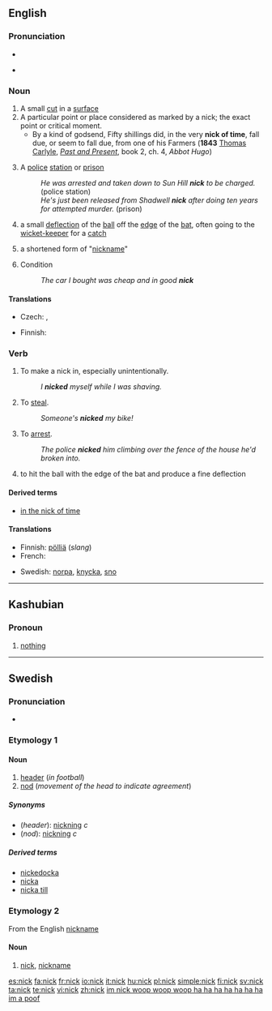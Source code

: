 {{wikipedia}}
{{also|Nick}}
==English==

===Pronunciation===
* {{audio|en-us-nick.ogg|Audio (US)}}

* {{rhymes|ɪk}}

===Noun===
{{en-noun}}

# A small [[cut]] in a [[surface]]
# A particular point or place considered as marked by a nick; the exact point or critical moment.
#* By a kind of godsend, Fifty shillings did, in the very '''nick of time''', fall due, or seem to fall due, from one of his Farmers ('''1843'''  [[:w:Thomas Carlyle|Thomas Carlyle]], ''[[:w:Past and Present (book)|Past and Present]]'', book 2, ch. 4, ''Abbot Hugo'')
# {{British|slang}} A [[police]] [[station]] or [[prison]]
#: ''He was arrested and taken down to Sun Hill '''nick''' to be charged.'' (police station)
#: ''He's just been released from Shadwell '''nick''' after doing ten years for attempted murder.'' (prison)
# {{cricket}} a small [[deflection]] of the [[ball]] off the [[edge]] of the [[bat]], often going to the [[wicket-keeper]] for a [[catch]]
# a shortened form of "[[nickname]]"
# {{British|slang}} Condition
#: ''The car I bought was cheap and in good '''nick'''''

====Translations====
{{trans-top|A small cut in a surface}}
* Czech: {{t-|cs|zářez|m}}, {{t-|cs|vrub|m}}
{{trans-mid}}
* Finnish: {{t-|fi|naarmu}}
{{trans-bottom}}

===Verb===
{{en-verb}}

# {{transitive}} To make a nick in, especially unintentionally.
#: ''I '''nicked''' myself while I was shaving.''
# {{transitive|slang}} To [[steal]].
#: ''Someone's '''nicked''' my bike!''
# {{transitive|British|slang}} To [[arrest]].
#: ''The police '''nicked''' him climbing over the fence of the house he'd broken into.''
# {{transitive|cricket}} to hit the ball with the edge of the bat and produce a fine deflection

====Derived terms====
* [[in the nick of time]]

====Translations====
{{trans-top|To steal}}
* Finnish: [[pölliä]] (''slang'')
* French: {{t+|fr|piquer}}
{{trans-mid}}
* Swedish: [[norpa]], [[knycka]], [[sno]]
{{trans-bottom}}

----

==Kashubian==

===Pronoun===
{{infl|csb|pronoun}}

# [[nothing]]

----

==Swedish==

===Pronunciation===
* {{audio|Sv-nick.ogg|audio}}

===Etymology 1===
{{rfe|lang=sv}}

====Noun====
{{sv-noun-reg-ar}}
{{infl|sv|noun|g=c}}

# [[header]] (''in football'')
# [[nod]] (''movement of the head to indicate agreement'')

=====Synonyms=====
* (''header''): [[nickning]] ''c''
* (''nod''): [[nickning]] ''c''

=====Derived terms=====
* [[nickedocka]]
* [[nicka]]
* [[nicka till]]

===Etymology 2===
From the English [[nickname]]

====Noun====
{{infl|sv|noun|g=n}}
{{sv-noun-n-zero}}

# {{slang|lang=sv}} [[nick]], [[nickname]]

[[es:nick]]
[[fa:nick]]
[[fr:nick]]
[[io:nick]]
[[it:nick]]
[[hu:nick]]
[[pl:nick]]
[[simple:nick]]
[[fi:nick]]
[[sv:nick]]
[[ta:nick]]
[[te:nick]]
[[vi:nick]]
[[zh:nick]]
[[ im nick woop woop woop ha ha ha ha ha ha ha]]
[[ im a poof]]